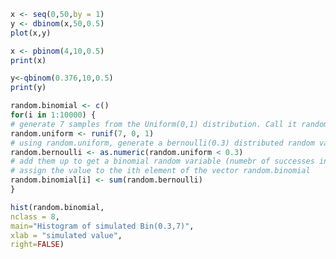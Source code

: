 
```{r}
x <- seq(0,50,by = 1)
y <- dbinom(x,50,0.5)
plot(x,y)
```
```{r}
x <- pbinom(4,10,0.5)
print(x)
```
```{r}
y<-qbinom(0.376,10,0.5)
print(y)
```
```{r}
random.binomial <- c()
for(i in 1:10000) {
# generate 7 samples from the Uniform(0,1) distribution. Call it random.uniform
random.uniform <- runif(7, 0, 1)
# using random.uniform, generate a bernoulli(0.3) distributed random variables
random.bernoulli <- as.numeric(random.uniform < 0.3)
# add them up to get a binomial random variable (numebr of successes in 7 trials)
# assign the value to the ith element of the vector random.binomial
random.binomial[i] <- sum(random.bernoulli)
}

hist(random.binomial,
nclass = 8,
main="Histogram of simulated Bin(0.3,7)",
xlab = "simulated value",
right=FALSE)
```

